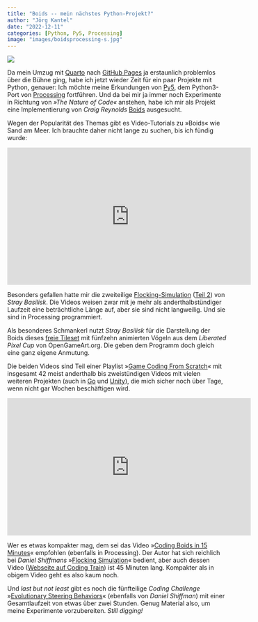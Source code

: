 ```yaml
---
title: "Boids -- mein nächstes Python-Projekt?"
author: "Jörg Kantel"
date: "2022-12-11"
categories: [Python, Py5, Processing]
image: "images/boidsprocessing-s.jpg"
---
```


[![](images/boidsprocessing.jpg)](https://www.youtube.com/watch?v=2IVgz3pDmKc)

Da mein Umzug mit [Quarto](http://cognitiones.kantel-chaos-team.de/webworking/staticsites/quarto.html) nach [GitHub Pages](http://cognitiones.kantel-chaos-team.de/webworking/webservices/githubpages.html) ja erstaunlich problemlos über die Bühne ging, habe ich jetzt wieder Zeit für ein paar Projekte mit Python, genauer: Ich möchte meine Erkundungen von [Py5](http://cognitiones.kantel-chaos-team.de/programmierung/creativecoding/processing/py5.html), dem Python3-Port von [Processing](http://cognitiones.kantel-chaos-team.de/programmierung/creativecoding/processing/processing.html) fortführen. Und da bei mir ja immer noch Experimente in Richtung von *»The Nature of Code«* anstehen, habe ich mir als Projekt eine Implementierung von *Craig Reynolds* [Boids](https://de.wikipedia.org/wiki/Boids) ausgesucht.

Wegen der Popularität des Themas gibt es Video-Tutorials zu »Boids« wie Sand am Meer. Ich brauchte daher nicht lange zu suchen, bis ich fündig wurde:

<iframe width="560" height="315" src="https://www.youtube.com/embed/2IVgz3pDmKc" title="YouTube video player" frameborder="0" allow="accelerometer; autoplay; clipboard-write; encrypted-media; gyroscope; picture-in-picture" allowfullscreen></iframe>

Besonders gefallen hatte mir die zweiteilige [Flocking-Simulation](https://www.youtube.com/watch?v=2IVgz3pDmKc) ([Teil 2](https://www.youtube.com/watch?v=pM1sUYfk2Vw)) von *Stray Basilisk*. Die Videos weisen zwar mit je mehr als anderthalbstündiger Laufzeit eine beträchtliche Länge auf, aber sie sind nicht langweilig. Und sie sind in Processing programmiert.

Als besonderes Schmankerl nutzt *Stray Basilisk* für die Darstellung der Boids dieses [freie Tileset](https://opengameart.org/content/lpc-birds) mit fünfzehn animierten Vögeln aus dem *Liberated Pixel Cup* von OpenGameArt.org. Die geben dem Programm doch gleich eine ganz eigene Anmutung.

Die beiden Videos sind Teil einer Playlist »[Game Coding From Scratch](https://www.youtube.com/playlist?list=PLljr03m9JFTz8HBLSK_FVmD0kQfMPXVk_)« mit insgesamt 42 meist anderthalb bis zweistündigen Videos mit vielen weiteren Projekten (auch in [Go](http://cognitiones.kantel-chaos-team.de/programmierung/go.html) und [Unity](http://cognitiones.kantel-chaos-team.de/multimedia/spieleprogrammierung/unity.html)), die mich sicher noch über Tage, wenn nicht gar Wochen beschäftigen wird.

<iframe width="560" height="315" src="https://www.youtube.com/embed/x-GwBH4dhko" title="YouTube video player" frameborder="0" allow="accelerometer; autoplay; clipboard-write; encrypted-media; gyroscope; picture-in-picture" allowfullscreen></iframe>

Wer es etwas kompakter mag, dem sei das Video »[Coding Boids in 15 Minutes](https://www.youtube.com/watch?v=x-GwBH4dhko)« empfohlen (ebenfalls in Processing). Der Autor hat sich reichlich bei *Daniel Shiffmans* »[Flocking Simulation](https://www.youtube.com/watch?v=mhjuuHl6qHM)« bedient, aber auch dessen Video ([Webseite auf Coding Train](https://thecodingtrain.com/challenges/124-flocking-simulation)) ist 45 Minuten lang. Kompakter als in obigem Video geht es also kaum noch.

Und *last but not least* gibt es noch die fünfteilige *Coding Challenge* »[Evolutionary Steering Behaviors](https://thecodingtrain.com/challenges/69-evolutionary-steering-behaviors)« (ebenfalls von *Daniel Shiffman*) mit einer Gesamtlaufzeit von etwas über zwei Stunden. Genug Material also, um meine Experimente vorzubereiten. *Still digging!*